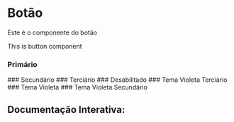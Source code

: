 
<Meta of={Story} />

# Botão

Este é o componente do botão

This is button component

### Primário
<Canvas of={Story.Primary} />
### Secundário
<Canvas of={Story.Secondary} />
### Terciário
<Canvas of={Story.Tertiary} />
### Desabilitado
<Canvas of={Story.Disabled} />
### Tema Violeta Terciário
<Canvas of={Story.VioletTertiary} />
### Tema Violeta
<Canvas of={Story.Violet} />
### Tema Violeta Secundário
<Canvas of={Story.VioletSecondary} />

## Documentação Interativa:


<Primary />
<Controls />
